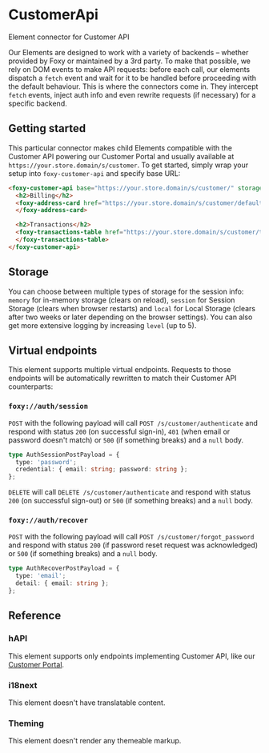 
<Meta title="Connectors / CustomerApi" />

# CustomerApi

<Subtitle>Element connector for Customer API</Subtitle>

Our Elements are designed to work with a variety of backends – whether provided by Foxy or maintained by a 3rd party. To make that possible, we rely on DOM events to make API requests: before each call, our elements dispatch a `fetch` event and wait for it to be handled before proceeding with the default behaviour. This is where the connectors come in. They intercept `fetch` events, inject auth info and even rewrite requests (if necessary) for a specific backend.

## Getting started

This particular connector makes child Elements compatible with the Customer API powering our Customer Portal and usually available at `https://your.store.domain/s/customer`. To get started, simply wrap your setup into `foxy-customer-api` and specify base URL:

```html
<foxy-customer-api base="https://your.store.domain/s/customer/" storage="local">
  <h2>Billing</h2>
  <foxy-address-card href="https://your.store.domain/s/customer/default_billing_address">
  </foxy-address-card>

  <h2>Transactions</h2>
  <foxy-transactions-table href="https://your.store.domain/s/customer/transactions">
  </foxy-transactions-table>
</foxy-customer-api>
```

## Storage

You can choose between multiple types of storage for the session info: `memory` for in-memory storage (clears on reload), `session` for Session Storage (clears when browser restarts) and `local` for Local Storage (clears after two weeks or later depending on the browser settings). You can also get more extensive logging by increasing `level` (up to 5).

## Virtual endpoints

This element supports multiple virtual endpoints. Requests to those endpoints will be automatically rewritten to match their Customer API counterparts:

### `foxy://auth/session`

`POST` with the following payload will call `POST /s/customer/authenticate` and respond with status `200` (on successful sign-in), `401` (when email or password doesn't match) or `500` (if something breaks) and a `null` body.

```ts
type AuthSessionPostPayload = {
  type: 'password';
  credential: { email: string; password: string };
};
```

`DELETE` will call `DELETE /s/customer/authenticate` and respond with status `200` (on successful sign-out) or `500` (if something breaks) and a `null` body.

### `foxy://auth/recover`

`POST` with the following payload will call `POST /s/customer/forgot_password` and respond with status `200` (if password reset request was acknowledged) or `500` (if something breaks) and a `null` body.

```ts
type AuthRecoverPostPayload = {
  type: 'email';
  detail: { email: string };
};
```

## Reference

<ArgsTable of="foxy-customer-api" />

### hAPI

This element supports only endpoints implementing Customer API, like our [Customer Portal](https://wiki.foxycart.com/v/2.0/customer_portal).

### i18next

This element doesn't have translatable content.

### Theming

This element doesn't render any themeable markup.
